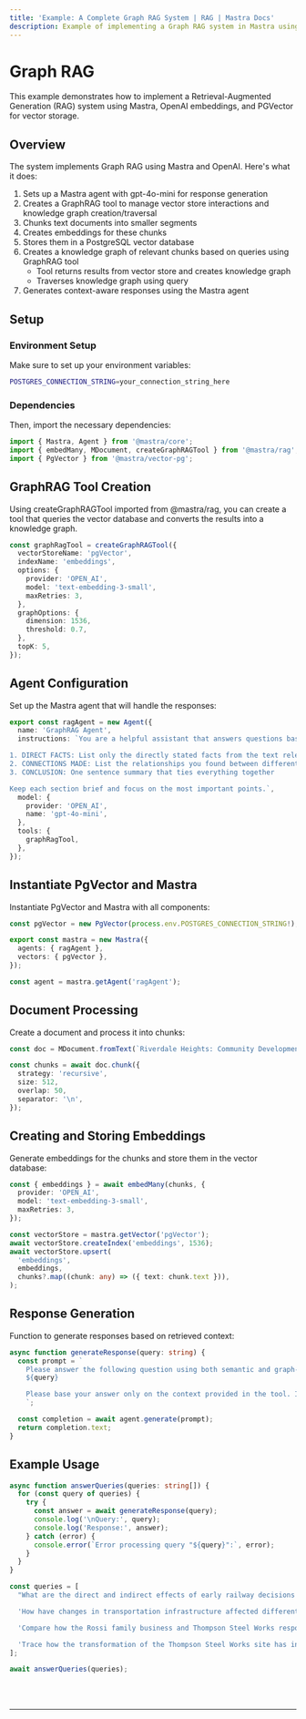 ```yaml
---
title: 'Example: A Complete Graph RAG System | RAG | Mastra Docs'
description: Example of implementing a Graph RAG system in Mastra using OpenAI embeddings and PGVector for vector storage.
---
```



# Graph RAG

This example demonstrates how to implement a Retrieval-Augmented Generation (RAG) system using Mastra, OpenAI embeddings, and PGVector for vector storage.

## Overview

The system implements Graph RAG using Mastra and OpenAI. Here's what it does:

1. Sets up a Mastra agent with gpt-4o-mini for response generation
2. Creates a GraphRAG tool to manage vector store interactions and knowledge graph creation/traversal
3. Chunks text documents into smaller segments
4. Creates embeddings for these chunks
5. Stores them in a PostgreSQL vector database
6. Creates a knowledge graph of relevant chunks based on queries using GraphRAG tool
   - Tool returns results from vector store and creates knowledge graph
   - Traverses knowledge graph using query
7. Generates context-aware responses using the Mastra agent

## Setup

### Environment Setup

Make sure to set up your environment variables:

```bash filename=".env"
POSTGRES_CONNECTION_STRING=your_connection_string_here
```

### Dependencies

Then, import the necessary dependencies:

```typescript copy showLineNumbers filename="src/mastra/index.ts"
import { Mastra, Agent } from '@mastra/core';
import { embedMany, MDocument, createGraphRAGTool } from '@mastra/rag';
import { PgVector } from '@mastra/vector-pg';
```

## GraphRAG Tool Creation

Using createGraphRAGTool imported from @mastra/rag, you can create a tool that queries the vector database and converts the results into a knowledge graph.

```typescript copy showLineNumbers{4} filename="src/mastra/index.ts"
const graphRagTool = createGraphRAGTool({
  vectorStoreName: 'pgVector',
  indexName: 'embeddings',
  options: {
    provider: 'OPEN_AI',
    model: 'text-embedding-3-small',
    maxRetries: 3,
  },
  graphOptions: {
    dimension: 1536,
    threshold: 0.7,
  },
  topK: 5,
});
```

## Agent Configuration

Set up the Mastra agent that will handle the responses:

```typescript copy showLineNumbers{19} filename="src/mastra/index.ts"
export const ragAgent = new Agent({
  name: 'GraphRAG Agent',
  instructions: `You are a helpful assistant that answers questions based on the provided context. Format your answers as follows:

1. DIRECT FACTS: List only the directly stated facts from the text relevant to the question (2-3 bullet points)
2. CONNECTIONS MADE: List the relationships you found between different parts of the text (2-3 bullet points)
3. CONCLUSION: One sentence summary that ties everything together

Keep each section brief and focus on the most important points.`,
  model: {
    provider: 'OPEN_AI',
    name: 'gpt-4o-mini',
  },
  tools: {
    graphRagTool,
  },
});
```

## Instantiate PgVector and Mastra

Instantiate PgVector and Mastra with all components:

```typescript copy showLineNumbers{37} filename="src/mastra/index.ts"
const pgVector = new PgVector(process.env.POSTGRES_CONNECTION_STRING!);

export const mastra = new Mastra({
  agents: { ragAgent },
  vectors: { pgVector },
});

const agent = mastra.getAgent('ragAgent');
```

## Document Processing

Create a document and process it into chunks:

```typescript copy showLineNumbers{46} filename="src/mastra/index.ts"
const doc = MDocument.fromText(`Riverdale Heights: Community Development Study...`);

const chunks = await doc.chunk({
  strategy: 'recursive',
  size: 512,
  overlap: 50,
  separator: '\n',
});
```

## Creating and Storing Embeddings

Generate embeddings for the chunks and store them in the vector database:

```typescript copy showLineNumbers{55} filename="src/mastra/index.ts"
const { embeddings } = await embedMany(chunks, {
  provider: 'OPEN_AI',
  model: 'text-embedding-3-small',
  maxRetries: 3,
});

const vectorStore = mastra.getVector('pgVector');
await vectorStore.createIndex('embeddings', 1536);
await vectorStore.upsert(
  'embeddings',
  embeddings,
  chunks?.map((chunk: any) => ({ text: chunk.text })),
);
```

## Response Generation

Function to generate responses based on retrieved context:

```typescript copy showLineNumbers{69} filename="src/mastra/index.ts"
async function generateResponse(query: string) {
  const prompt = `
    Please answer the following question using both semantic and graph-based context:
    ${query}

    Please base your answer only on the context provided in the tool. If the context doesn't contain enough information to fully answer the question, please state that explicitly.
    `;

  const completion = await agent.generate(prompt);
  return completion.text;
}
```

## Example Usage

```typescript copy showLineNumbers{81} filename="src/mastra/index.ts"
async function answerQueries(queries: string[]) {
  for (const query of queries) {
    try {
      const answer = await generateResponse(query);
      console.log('\nQuery:', query);
      console.log('Response:', answer);
    } catch (error) {
      console.error(`Error processing query "${query}":`, error);
    }
  }
}

const queries = [
  "What are the direct and indirect effects of early railway decisions on Riverdale Heights' current state?",

  'How have changes in transportation infrastructure affected different generations of local businesses and community spaces?',

  'Compare how the Rossi family business and Thompson Steel Works responded to major infrastructure changes, and how their responses affected the community.',

  'Trace how the transformation of the Thompson Steel Works site has influenced surrounding businesses and cultural spaces from 1932 to present.',
];

await answerQueries(queries);
```

<br />
<br />
<hr className="dark:border-[#404040] border-gray-300" />
<br />
<br />
<GithubLink link={'https://github.com/mastra-ai/mastra/blob/main/examples/basics/rag/basic-rag'} />
